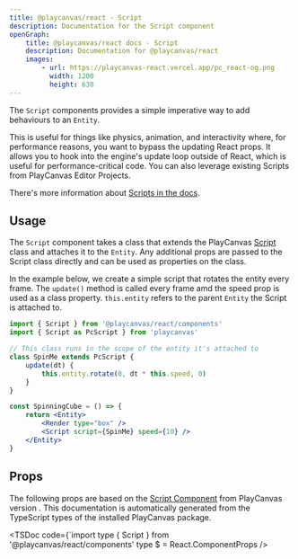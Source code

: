 ```yaml
---
title: @playcanvas/react - Script
description: Documentation for the Script component
openGraph:
    title: @playcanvas/react docs - Script
    description: Documentation for @playcanvas/react
    images:
        - url: https://playcanvas-react.vercel.app/pc_react-og.png
          width: 1200
          height: 630
---
```


The `Script` components provides a simple imperative way to add behaviours to an `Entity`.

This is useful for things like physics, animation, and interactivity where, for performance reasons, you want to bypass the updating React props. It allows you to hook into the engine's update loop outside of React, which is useful for performance-critical code. You can also leverage existing Scripts from PlayCanvas Editor Projects.

There's more information about [Scripts in the docs](https://developer.playcanvas.com/user-manual/scripting/).

## Usage

The `Script` component takes a class that extends the PlayCanvas [Script](https://api.playcanvas.com/classes/Engine.Script-1.html) class and attaches it to the `Entity`. Any additional props are passed to the Script class directly and can be used as properties on the class.

In the example below, we create a simple script that rotates the entity every frame. The `update()` method is called every frame amd the speed prop is used as a class property. `this.entity` refers to the parent `Entity` the Script is attached to.

```jsx {4-9}
import { Script } from '@playcanvas/react/components'
import { Script as PcScript } from 'playcanvas'

// This class runs in the scope of the entity it's attached to
class SpinMe extends PcScript {
    update(dt) {
        this.entity.rotate(0, dt * this.speed, 0)
    }
}

const SpinningCube = () => {
    return <Entity>
        <Render type="box" />
        <Script script={SpinMe} speed={10} />
    </Entity>
}
```

## Props

The following props are based on the [Script Component](https://api.playcanvas.com/engine/classes/ScriptComponent.html) from PlayCanvas version **<PcVersion />**. This documentation is automatically generated from the TypeScript types of the installed PlayCanvas package.

<TSDoc
  code={`import type { Script } from '@playcanvas/react/components'
type $ = React.ComponentProps<typeof Script>
/>
